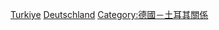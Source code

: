 {{Commonscat|Ambassadors of Germany to Turkey}}
[[Category:德國駐外大使|Turkiye]]
[[Category:駐土耳其大使|Deutschland]]
[[Category:德國－土耳其關係|Category:德國－土耳其關係]]